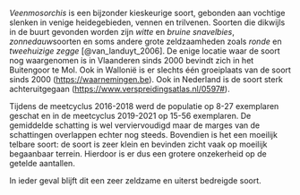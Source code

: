 *Veenmosorchis* is een bijzonder kieskeurige soort, gebonden aan vochtige slenken in venige heidegebieden, vennen en trilvenen.
Soorten die dikwijls in de buurt gevonden worden zijn *witte* en *bruine snavelbies*, *zonnedauw*soorten en soms andere grote zeldzaamheden zoals *ronde* en *tweehuizige zegge* [@van_landuyt_2006].
De enige locatie waar de soort nog waargenomen is in Vlaanderen sinds 2000 bevindt zich in het Buitengoor te Mol.
Ook in Wallonië is er slechts één groeiplaats van de soort sinds 2000 (<https://waarnemingen.be>).
Ook in Nederland is de soort sterk achteruitgegaan ([https://www.verspreidingsatlas.nl/0597#](https://www.verspreidingsatlas.nl/0597%23)).

Tijdens de meetcyclus 2016-2018 werd de populatie op 8-27 exemplaren geschat en in de meetcyclus 2019-2021 op 15-56 exemplaren.
De gemiddelde schatting is wel verviervoudigd maar de marges van de schattingen overlappen echter nog steeds.
Bovendien is het een moeilijk telbare soort: de soort is zeer klein en bevinden zicht vaak op moeilijk begaanbaar terrein.
Hierdoor is er dus een grotere onzekerheid op de getelde aantallen.

In ieder geval blijft dit een zeer zeldzame en uiterst bedreigde soort.
